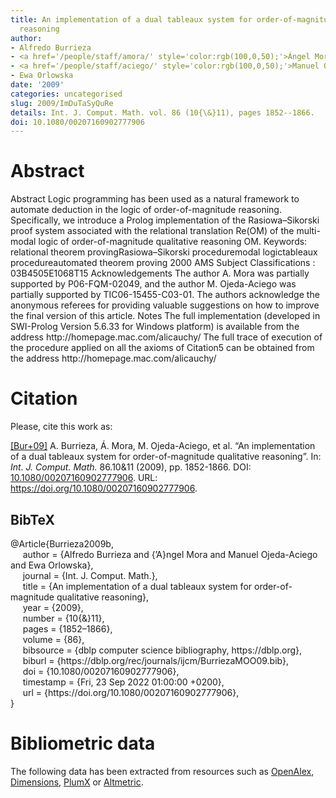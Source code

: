 ```yaml
---
title: An implementation of a dual tableaux system for order-of-magnitude qualitative
  reasoning
author:
- Alfredo Burrieza
- <a href='/people/staff/amora/' style='color:rgb(100,0,50);'>Ángel Mora</a>
- <a href='/people/staff/aciego/' style='color:rgb(100,0,50);'>Manuel Ojeda-Aciego</a>
- Ewa Orlowska
date: '2009'
categories: uncategorised
slug: 2009/ImDuTaSyQuRe
details: Int. J. Comput. Math. vol. 86 (10{\&}11), pages 1852--1866.
doi: 10.1080/00207160902777906
---
```




# Abstract


Abstract Logic programming has been used as a natural framework to automate deduction in the logic of order-of-magnitude reasoning. Specifically, we introduce a Prolog implementation of the Rasiowa–Sikorski proof system associated with the relational translation Re(OM) of the multi-modal logic of order-of-magnitude qualitative reasoning OM. Keywords: relational theorem provingRasiowa–Sikorski proceduremodal logictableaux procedureautomated theorem proving 2000 AMS Subject Classifications : 03B4505E1068T15 Acknowledgements The author A. Mora was partially supported by P06-FQM-02049, and the author M. Ojeda-Aciego was partially supported by TIC06-15455-C03-01. The authors acknowledge the anonymous referees for providing valuable suggestions on how to improve the final version of this article. Notes The full implementation (developed in SWI-Prolog Version 5.6.33 for Windows platform) is available from the address http://homepage.mac.com/alicauchy/ The full trace of execution of the procedure applied on all the axioms of Citation5 can be obtained from the address http://homepage.mac.com/alicauchy/








# Citation
Please, cite this work as:


<a name=bib-Burrieza2009b></a>[[Bur+09]](#cite-Burrieza2009b) A. Burrieza, Á. Mora, M. Ojeda-Aciego, et al. “An implementation of a dual tableaux system for order-of-magnitude qualitative reasoning”. In: _Int. J. Comput. Math._ 86.10\&11 (2009), pp. 1852-1866. DOI: [10.1080/00207160902777906](https://doi.org/10.1080%2F00207160902777906). URL: [https://doi.org/10.1080/00207160902777906](https://doi.org/10.1080/00207160902777906).

::: {.callout-note appearance="minimal" collapse=true}

## BibTeX

@Article{Burrieza2009b,<br>&nbsp;&nbsp;&nbsp;&nbsp;  author = {Alfredo Burrieza and {\a'A}ngel Mora and Manuel Ojeda-Aciego and Ewa Orlowska},<br>&nbsp;&nbsp;&nbsp;&nbsp;  journal = {Int. J. Comput. Math.},<br>&nbsp;&nbsp;&nbsp;&nbsp;  title = {An implementation of a dual tableaux system for order-of-magnitude qualitative reasoning},<br>&nbsp;&nbsp;&nbsp;&nbsp;  year = {2009},<br>&nbsp;&nbsp;&nbsp;&nbsp;  number = {10{\&}11},<br>&nbsp;&nbsp;&nbsp;&nbsp;  pages = {1852--1866},<br>&nbsp;&nbsp;&nbsp;&nbsp;  volume = {86},<br>&nbsp;&nbsp;&nbsp;&nbsp;  bibsource = {dblp computer science bibliography, https://dblp.org},<br>&nbsp;&nbsp;&nbsp;&nbsp;  biburl = {https://dblp.org/rec/journals/ijcm/BurriezaMOO09.bib},<br>&nbsp;&nbsp;&nbsp;&nbsp;  doi = {10.1080/00207160902777906},<br>&nbsp;&nbsp;&nbsp;&nbsp;  timestamp = {Fri, 23 Sep 2022 01:00:00 +0200},<br>&nbsp;&nbsp;&nbsp;&nbsp;  url = {https://doi.org/10.1080/00207160902777906},<br>}

:::



# Bibliometric data


The following data has been extracted from resources such as [OpenAlex](https://openalex.org/), [Dimensions](https://app.dimensions.ai/), [PlumX](https://www.elsevier.com/insights/metrics/plumx) or [Altmetric](https://www.altmetric.com/).

<div style="display: flex; justify-content: center; align-items: center; height: 100%;">
<span class="__dimensions_badge_embed__" data-doi="10.1080/00207160902777906" data-legend="always"></span></div><script async src="https://badge.dimensions.ai/badge.js" charset="utf-8"></script>

<div style="display: flex; justify-content: center; align-items: center; height: 100%;">
<a href="https://plu.mx/plum/a/?doi=10.1080/00207160902777906" class="plumx-details" data-site="plum" data-hide-when-empty="true">An implementation of a dual tableaux system for order-of-magnitude qualitative reasoning</a></div>

<div style="display: flex; justify-content: center; align-items: center; height: 100%;">
<script type="text/javascript" src="https://d1bxh8uas1mnw7.cloudfront.net/assets/embed.js"></script><div data-badge-type="medium-donut" class="altmetric-embed" data-badge-details="right" data-doi="10.1080/00207160902777906"></div></div>


## Cites

The following graph plots the number of cites received by this work from its publication, on a yearly basis.

```r
#| echo: false
#| results: asis
#| warning: false
#| message: false
source(here::here('scripts', 'manage_publications.R'))
df <- readRDS('citation_history.rds')
plot_citation_history(df)
```



## Papers citing this work

The following is a non-exhaustive list of papers that cite this work:


<a name=bib-Formisano_2018></a>[[1]](#cite-Formisano_2018) A. Formisano, E. G. Omodeo, and A. Policriti. “Reasoning on Relations, Modalities, and Sets”. In: _Ewa Orłowska on Relational Methods in Logic and Computer Science_. Springer International Publishing, 2018, p. 129–168. ISBN: 9783319978796. DOI: [10.1007/978-3-319-97879-6_6](https://doi.org/10.1007%2F978-3-319-97879-6_6). URL: [http://dx.doi.org/10.1007/978-3-319-97879-6_6](http://dx.doi.org/10.1007/978-3-319-97879-6_6).

<a name=bib-Goli_ska_Pilarek_2015></a>[[2]](#cite-Goli_ska_Pilarek_2015) J. Goli ska-Pilarek and E. Munoz-Velasco. “A hybrid qualitative approach for relative movements”. In: _Logic Journal of IGPL_ 23.3 (Apr. 2015), p. 410–420. ISSN: 1368-9894. DOI: [10.1093/jigpal/jzv012](https://doi.org/10.1093%2Fjigpal%2Fjzv012). URL: [http://dx.doi.org/10.1093/jigpal/jzv012](http://dx.doi.org/10.1093/jigpal/jzv012).

<a name=bib-Goli_ska_Pilarek_2008></a>[[3]](#cite-Goli_ska_Pilarek_2008) J. Golińska-Pilarek, A. Mora, and E. Muñoz-Velasco. “An ATP of a Relational Proof System for Order of Magnitude Reasoning with Negligibility, Non-closeness and Distance”. In: _PRICAI 2008: Trends in Artificial Intelligence_. Springer Berlin Heidelberg, 2008, p. 128–139. ISBN: 9783540891970. DOI: [10.1007/978-3-540-89197-0_15](https://doi.org/10.1007%2F978-3-540-89197-0_15). URL: [http://dx.doi.org/10.1007/978-3-540-89197-0_15](http://dx.doi.org/10.1007/978-3-540-89197-0_15).

<a name=bib-Goli_ska_Pilarek_2012></a>[[4]](#cite-Goli_ska_Pilarek_2012) J. Golińska-Pilarek and E. Muñoz-Velasco. “Reasoning with Qualitative Velocity: Towards a Hybrid Approach”. In: _Hybrid Artificial Intelligent Systems_. Springer Berlin Heidelberg, 2012, p. 635–646. ISBN: 9783642289422. DOI: [10.1007/978-3-642-28942-2_57](https://doi.org/10.1007%2F978-3-642-28942-2_57). URL: [http://dx.doi.org/10.1007/978-3-642-28942-2_57](http://dx.doi.org/10.1007/978-3-642-28942-2_57).

<a name=bib-Golinska_Pilarek_2010></a>[[5]](#cite-Golinska_Pilarek_2010) J. Golinska-Pilarek, E. Munoz-Velasco, and A. Mora. “A new deduction system for deciding validity in modal logic K”. In: _Logic Journal of IGPL_ 19.2 (Jul. 2010), p. 425–434. ISSN: 1368-9894. DOI: [10.1093/jigpal/jzq033](https://doi.org/10.1093%2Fjigpal%2Fjzq033). URL: [http://dx.doi.org/10.1093/jigpal/jzq033](http://dx.doi.org/10.1093/jigpal/jzq033).

<a name=bib-Goli_ska_Pilarek_2011></a>[[6]](#cite-Goli_ska_Pilarek_2011) J. Golińska-Pilarek and E. Orłowska. “Dual tableau for monoidal triangular norm logic MTL”. In: _Fuzzy Sets and Systems_ 162.1 (Jan. 2011), p. 39–52. ISSN: 0165-0114. DOI: [10.1016/j.fss.2010.09.007](https://doi.org/10.1016%2Fj.fss.2010.09.007). URL: [http://dx.doi.org/10.1016/j.fss.2010.09.007](http://dx.doi.org/10.1016/j.fss.2010.09.007).

<a name=bib-Goli_ska_Pilarek_2018></a>[[7]](#cite-Goli_ska_Pilarek_2018) J. Golińska-Pilarek and M. Zawidzki. “Everything is a Relation: A Preview”. In: _Ewa Orłowska on Relational Methods in Logic and Computer Science_. Springer International Publishing, 2018, p. 3–24. ISBN: 9783319978796. DOI: [10.1007/978-3-319-97879-6_1](https://doi.org/10.1007%2F978-3-319-97879-6_1). URL: [http://dx.doi.org/10.1007/978-3-319-97879-6_1](http://dx.doi.org/10.1007/978-3-319-97879-6_1).

<a name=bib-Madrid_2012></a>[[8]](#cite-Madrid_2012) N. Madrid and M. Ojeda-Aciego. “On the existence and unicity of stable models in normal residuated logic programs”. In: _International Journal of Computer Mathematics_ 89.3 (Feb. 2012), p. 310–324. ISSN: 1029-0265. DOI: [10.1080/00207160.2011.580842](https://doi.org/10.1080%2F00207160.2011.580842). URL: [http://dx.doi.org/10.1080/00207160.2011.580842](http://dx.doi.org/10.1080/00207160.2011.580842).

<a name=bib-Mora_2011></a>[[9]](#cite-Mora_2011) A. Mora, E. Muñoz-Velasco, and J. Golińska-Pilarek. “Implementing a relational theorem prover for modal logic”. In: _International Journal of Computer Mathematics_ 88.9 (Jun. 2011), p. 1869–1884. ISSN: 1029-0265. DOI: [10.1080/00207160.2010.493211](https://doi.org/10.1080%2F00207160.2010.493211). URL: [http://dx.doi.org/10.1080/00207160.2010.493211](http://dx.doi.org/10.1080/00207160.2010.493211).


